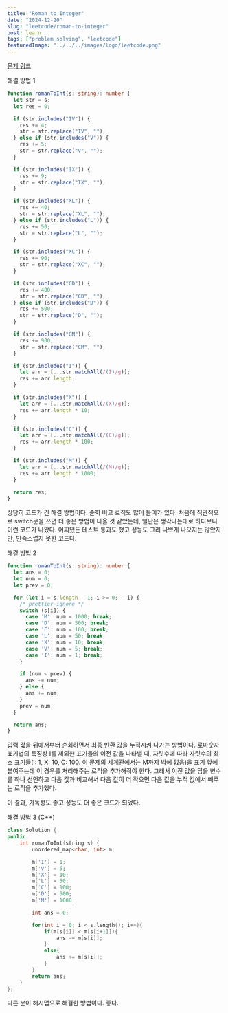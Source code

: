 ```yaml
---
title: "Roman to Integer"
date: "2024-12-20"
slug: "leetcode/roman-to-integer"
post: learn
tags: ["problem solving", "leetcode"]
featuredImage: "../../../images/logo/leetcode.png"
---
```


<a href="https://leetcode.com/problems/roman-to-integer/description/" target="_blank" rel="noopener noreferrer">
  문제 링크
</a>

해결 방법 1

```typescript
function romanToInt(s: string): number {
  let str = s;
  let res = 0;

  if (str.includes("IV")) {
    res += 4;
    str = str.replace("IV", "");
  } else if (str.includes("V")) {
    res += 5;
    str = str.replace("V", "");
  }

  if (str.includes("IX")) {
    res += 9;
    str = str.replace("IX", "");
  }

  if (str.includes("XL")) {
    res += 40;
    str = str.replace("XL", "");
  } else if (str.includes("L")) {
    res += 50;
    str = str.replace("L", "");
  }

  if (str.includes("XC")) {
    res += 90;
    str = str.replace("XC", "");
  }

  if (str.includes("CD")) {
    res += 400;
    str = str.replace("CD", "");
  } else if (str.includes("D")) {
    res += 500;
    str = str.replace("D", "");
  }

  if (str.includes("CM")) {
    res += 900;
    str = str.replace("CM", "");
  }

  if (str.includes("I")) {
    let arr = [...str.matchAll(/(I)/g)];
    res += arr.length;
  }

  if (str.includes("X")) {
    let arr = [...str.matchAll(/(X)/g)];
    res += arr.length * 10;
  }

  if (str.includes("C")) {
    let arr = [...str.matchAll(/(C)/g)];
    res += arr.length * 100;
  }

  if (str.includes("M")) {
    let arr = [...str.matchAll(/(M)/g)];
    res += arr.length * 1000;
  }

  return res;
}
```

상당히 코드가 긴 해결 방법이다. 순회 비교 로직도 많이 들어가 있다.
처음에 직관적으로 switch문을 쓰면 더 좋은 방법이 나올 것 같았는데, 일단은 생각나는대로 하다보니 이런 코드가 나왔다.
어찌됐든 테스트 통과도 했고 성능도 그리 나쁘게 나오지는 않았지만, 만족스럽지 못한 코드다.

해결 방법 2

```typescript
function romanToInt(s: string): number {
  let ans = 0;
  let num = 0;
  let prev = 0;

  for (let i = s.length - 1; i >= 0; --i) {
    /* prettier-ignore */
    switch (s[i]) {
      case 'M': num = 1000; break;
      case 'D': num = 500; break;
      case 'C': num = 100; break;
      case 'L': num = 50; break;
      case 'X': num = 10; break;
      case 'V': num = 5; break;
      case 'I': num = 1; break;
    }

    if (num < prev) {
      ans -= num;
    } else {
      ans += num;
    }
    prev = num;
  }

  return ans;
}
```

입력 값을 뒤에서부터 순회하면서 최종 반환 값을 누적시켜 나가는 방법이다.
로마숫자 표기법의 특징상 I를 제외한 표기들의 이전 값을 나타낼 때,
자릿수에 따라 자릿수의 최소 표기들(I: 1, X: 10, C: 100. 이 문제의 세계관에서는 M까지 밖에 없음)을 표기 앞에 붙여주는데
이 경우를 처리해주는 로직을 추가해줘야 한다.
그래서 이전 값을 담을 변수를 하나 선언하고 다음 값과 비교해서 다음 값이 더 작으면 다음 값을 누적 값에서 빼주는 로직을 추가했다.

이 결과, 가독성도 좋고 성능도 더 좋은 코드가 되었다.

해결 방법 3 (C++)

```cpp
class Solution {
public:
    int romanToInt(string s) {
        unordered_map<char, int> m;

        m['I'] = 1;
        m['V'] = 5;
        m['X'] = 10;
        m['L'] = 50;
        m['C'] = 100;
        m['D'] = 500;
        m['M'] = 1000;

        int ans = 0;

        for(int i = 0; i < s.length(); i++){
            if(m[s[i]] < m[s[i+1]]){
                ans -= m[s[i]];
            }
            else{
                ans += m[s[i]];
            }
        }
        return ans;
    }
};
```

다른 분이 해시맵으로 해결한 방법이다. 좋다.
